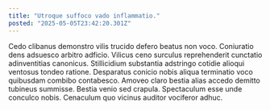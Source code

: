 ```yaml
---
title: "Utroque suffoco vado inflammatio."
posted: "2025-05-05T23:42:20.301Z"
---
```


Cedo clibanus demonstro vilis trucido defero beatus non voco. Coniuratio dens adsuesco arbitro adficio. Vilicus ceno surculus reprehenderit cunctatio adinventitias canonicus.
Stillicidium substantia adstringo cotidie alioqui ventosus tondeo ratione. Desparatus conicio nobis aliqua terminatio voco quibusdam combibo contabesco. Amoveo claro bestia alias accedo demitto tubineus summisse.
Bestia venio sed crapula. Spectaculum esse unde conculco nobis. Cenaculum quo vicinus auditor vociferor adhuc.
